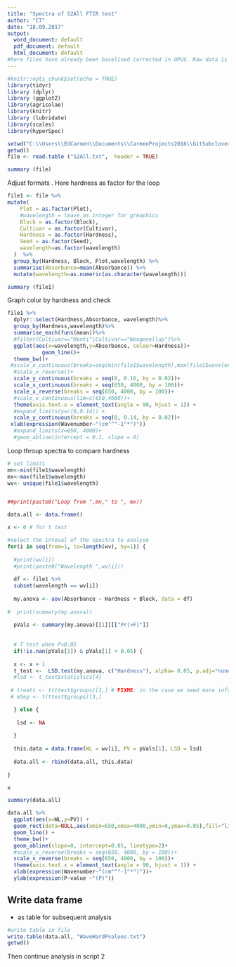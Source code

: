 ```yaml
---
title: "Spectra of S2All FTIR test"
author: "CT"
date: "18.09.2017"
output: 
  word_document: default
  pdf_document: default
  html_document: default
#here files have already been baselined corrected in OPUS. Raw data is on folder Bionami Maatrix 25.04 (CO2 to R); worksheet Columns to R. In this script the analysis of hardness and significant wavenumbers 
---
```



```r
#knitr::opts_chunk$set(echo = TRUE)
library(tidyr)
library (dplyr)
library (ggplot2)
library(agricolae)
library(knitr)
library (lubridate)
library(scales)
library(hyperSpec)

```


```r
setwd("C:\\Users\\EdCarmen\\Documents\\CarmenProjects2016\\GitSubclover\\Spectra_S2_Anovas")
getwd()
file <- read.table ("S2All.txt",  header = TRUE)

summary (file)

```
Adjust formats . Here hardness as factor for the loop 

```r

file1 <- file %>%
mutate(
    Plot = as.factor(Plot),
    #wavelength = leave as integer for greaphics 
    Block = as.factor(Block),
    Cultivar = as.factor(Cultivar),
    Hardness = as.factor(Hardness),
    Seed = as.factor(Seed),
    wavelength=as.factor(wavelength)
  )  %>%
  group_by(Hardness, Block, Plot,wavelength) %>%
  summarise(Absorbance=mean(Absorbance)) %>%
  mutate(wavelength=as.numeric(as.character(wavelength)))

summary (file1)


```
Graph colur by hardness and check

```r
file1 %>%
  dplyr::select(Hardness,Absorbance, wavelength)%>%
  group_by(Hardness,wavelength)%>%
  summarise_each(funs(mean))%>%
  #filter(Cultivar=="Monti"|Cultivar=="Woogenellup")%>%
  ggplot(aes(x=wavelength,y=Absorbance, colour=Hardness))+
           geom_line()+
  theme_bw()+
 #scale_x_continuous(breaks=seq(min(file1$wavelength),max(file1$wavelength),100))+
  #scale_x_reverse()+
  scale_y_continuous(breaks = seq(0, 0.16, by = 0.02))+
  scale_x_continuous(breaks = seq(650, 4000, by = 100))+
  scale_x_reverse(breaks = seq(650, 4000, by = 100))+
  #scale_x_continuous(lim=c(650,4000))+
  theme(axis.text.x = element_text(angle = 90, hjust = 1)) +
  #expand_limits(y=c(0,0.14)) +
  scale_y_continuous(breaks = seq(0, 0.14, by = 0.02))+
 xlab(expression(Wavenumber~"(cm"^"-1"*")"))
  #expand_limits(x=650, 4000)+
  #geom_abline(intercept = 0.1, slope = 0)


```



Loop throup spectra to compare hardness 


```r
# set limits
mn<-min(file1$wavelength)
mx<-max(file1$wavelength)
wv<- unique(file1$wavelength)


##print(paste0("Loop from ",mn," to ", mx))

data.all <- data.frame()

x <- 0 # for t test

#select the inteval of the spectra to analyse 
for(i in seq(from=1, to=length(wv), by=1)) {
  
  #print(wv[i])
  #print(paste0("Wavelength ",wv[i]))
  
  df <- file1 %>%
  subset(wavelength == wv[i])
  
  my.anova <- aov(Absorbance ~ Hardness + Block, data = df)
  
#  print(summary(my.anova))
  
  pVals <- summary(my.anova)[[1]][["Pr(>F)"]]
  
  
  # T test when P<0.05
  if(!is.nan(pVals[1]) & pVals[1] < 0.05) {
  
  x <- x + 1
  t_test <-  LSD.test(my.anova, c("Hardness"), alpha= 0.05, p.adj="none")
  #lsd <- t_test$statistics[4]
  
 # treats <- t(ttest$groups)[1,] # FIXME: in the case we need more info
 # mSep <- t(ttest$groups)[3,]

  } else {
    
   lsd <- NA
   
  }
  
  this.data = data.frame(WL = wv[i], PV = pVals[1], LSD = lsd)
  
  data.all <- rbind(data.all, this.data)
  
}

x

```

```r
summary(data.all)
```

```r
data.all %>%
  ggplot(aes(x=WL,y=PV)) +
  geom_rect(data=NULL,aes(xmin=650,xmax=4000,ymin=0,ymax=0.05),fill="lightpink", alpha = 0.01) +
  geom_line() +
  theme_bw()+
  geom_abline(slope=0, intercept=0.05, linetype=2)+
  #scale_x_reverse(breaks = seq(650, 4000, by = 100))+
  scale_x_reverse(breaks = seq(650, 4000, by = 100))+
  theme(axis.text.x = element_text(angle = 90, hjust = 1)) +
  xlab(expression(Wavenumber~"(cm"^"-1"*")"))+
  ylab(expression(P~value ~"(P)"))
```

## Write data frame 

- as table for subsequent analysis 

```r

#write table in file 
write.table(data.all, "WaveHardPvalues.txt")
getwd()
```

Then continue analysis in script 2 

